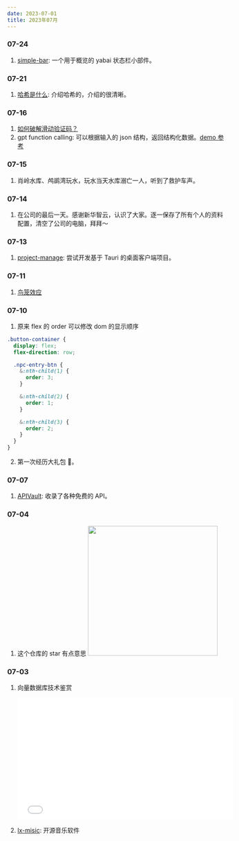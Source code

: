 ```yaml
---
date: 2023-07-01
title: 2023年07月
---
```


### 07-24

1. [simple-bar](https://github.com/Jean-Tinland/simple-bar): 一个用于概览的 yabai 状态栏小部件。<Badge github="https://github.com/Jean-Tinland/simple-bar" />

### 07-21

1. [哈希是什么](https://samwho.dev/hashing/): 介绍哈希的，介绍的很清晰。<Badge rate="5" />

### 07-16

1. [如何破解滑动验证码？](https://mp.weixin.qq.com/s/iK_JkVRrh5vIRBjnQbDOyw)
2. gpt function calling: 可以根据输入的 json 结构，返回结构化数据。[demo 参考](https://github.com/mefengl/vscode-i-dont-care-about-commit-message/blob/main/src/extension.ts)

### 07-15

1. 肖岭水库、鸬鹚湾玩水，玩水当天水库溺亡一人，听到了救护车声。

### 07-14

1. 在公司的最后一天。感谢新华智云，认识了大家。逐一保存了所有个人的资料配置，清空了公司的电脑，拜拜～

### 07-13

1. [project-manage](https://github.com/try-to-fly/project-manage): 尝试开发基于 Tauri 的桌面客户端项目。<Badge github="https://github.com/try-to-fly/project-manage" />

### 07-11

1. [鸟笼效应](https://zhuanlan.zhihu.com/p/111806929)

### 07-10

1. 原来 flex 的 order 可以修改 dom 的显示顺序

```scss
.button-container {
  display: flex;
  flex-direction: row;

  .npc-entry-btn {
    &:nth-child(1) {
      order: 3;
    }

    &:nth-child(2) {
      order: 1;
    }

    &:nth-child(3) {
      order: 2;
    }
  }
}
```

2. 第一次经历大礼包 🎁。

### 07-07

1. [APIVault](https://apivault.dev/): 收录了各种免费的 API。<Badge github="https://github.com/Exifly/ApiVault" />

### 07-04

1. 这个仓库的 star 有点意思
   <Image
     width="300px"
     src="https://raw.githubusercontent.com/smile618/imgs/main/static202307041749572.png"
   />

### 07-03

1.  向量数据库技术鉴赏

    <iframe
      src="//player.bilibili.com/player.html?aid=657871684&bvid=BV11a4y1c7SW&cid=1180306684&page=1"
      scrolling="no"
      border="0"
      frameborder="no"
      framespacing="0"
      allowfullscreen="true"
      width="500px"
      height="282px"
    ></iframe>

2.  [lx-misic](https://github.com/lyswhut/lx-music-desktop): 开源音乐软件
